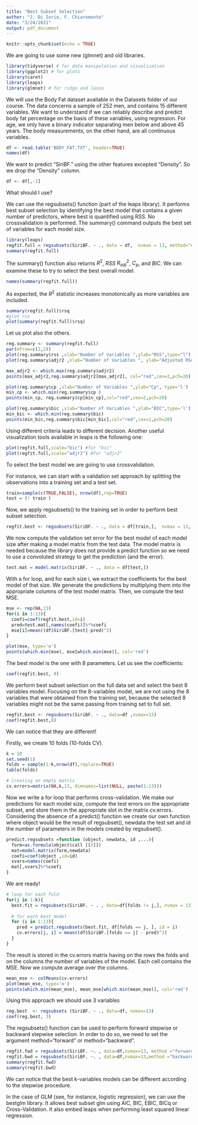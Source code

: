 ```yaml
---
title: "Best Subset Selection"
author: "J. Di Iorio, F. Chiaromonte"
date: "3/24/2021"
output: pdf_document
---
```


```r
knitr::opts_chunk$set(echo = TRUE)
```

\section{Libraries}
We are going to use some new (glmnet) and old libraries.

```r
library(tidyverse) # for data manipulation and visualization
library(ggplot2) # for plots
library(caret)
library(leaps)
library(glmnet) # for ridge and lasso
```

\section{Data}

We will use the Body Fat dataset available in the Datasets folder of our course.
The data concerns a sample of 252 men, and contains 15 different variables. We want to understand if we can reliably describe and predict body fat percentage on the basis of these variables, using regression. For age, we only have a binary indicator separating men below and above 45 years. The body measurements, on the other hand, are all continuous variables. 
```r
df <- read.table('BODY_FAT.TXT', header=TRUE)
names(df)
```
We want to predict "SiriBF." using the other features excepted "Density".
So we drop the "Density" column.
```r
df <- df[,-1]
```


\section{Best Subset Selection}

What should I use?
\begin{itemize}
\item For linear regression, use leaps
\item For logistic regression, use glmulti
\item
\end{itemize}

\section{For Linear Regression}
We can use the regsubsets() function (part of the leaps library). It performs best subset selection by identifying the best model that contains a given number of predictors, where best is quantified using RSS. No crossvalidation is performed. The summary() command outputs the best set of variables for each model size.
```r
library(leaps)
regfit.full = regsubsets(SiriBF. ~ ., data = df,  nvmax = 13, method="exhaustive")
summary(regfit.full)
```

The summary() function also returns $R^2$, $RSS$ $R^{2}_{adj}$, $C_{p}$, and $BIC$. 
We can examine these to try to select the best overall model.
```r
names(summary(regfit.full))
```
As expected, the $R^2$ statistic increases monotonically as more variables are included.
```r
summary(regfit.full)$rsq
#plot rss
plot(summary(regfit.full)$rsq)
```
Let us plot also the others.
```r
reg.summary <- summary(regfit.full)
par(mfrow=c(2,2))
plot(reg.summary$rss ,xlab="Number of Variables ",ylab="RSS",type="l")
plot(reg.summary$adjr2 ,xlab="Number of Variables ", ylab="Adjusted RSq",type="l")

max_adjr2 <- which.max(reg.summary$adjr2)
points(max_adjr2,reg.summary$adjr2[max_adjr2], col="red",cex=2,pch=20)

plot(reg.summary$cp ,xlab="Number of Variables ",ylab="Cp", type='l')
min_cp <- which.min(reg.summary$cp )
points(min_cp, reg.summary$cp[min_cp],col="red",cex=2,pch=20)

plot(reg.summary$bic ,xlab="Number of Variables ",ylab="BIC",type='l')
min_bic <- which.min(reg.summary$bic)
points(min_bic,reg.summary$bic[min_bic],col="red",cex=2,pch=20)
```
Using different criteria leads to different decision.
Another useful visualization tools available in leaps is the following one:
```r
plot(regfit.full,scale="bic") #for "bic"
plot(regfit.full,scale="adjr2") #for "adjr2"
```

To select the best model we are going to use crossvalidation.

For instance, we can start with a validation set approach by splitting the observations into a training set and a test set.
```r
train=sample(c(TRUE,FALSE), nrow(df),rep=TRUE)
test = (! train )
```

Now, we apply regsubsets() to the training set in order to perform best subset selection.
```r
regfit.best <- regsubsets(SiriBF. ~ ., data = df[train,],  nvmax = 13, method="exhaustive")
```

We now compute the validation set error for the best model of each model size after making a model matrix from the test data. The model matrix is needed because the library does not provide a predict function so we need to use a convoluted strategy to get the prediction (and the error).
```r
test.mat = model.matrix(SiriBF. ~ ., data = df[test,])
```
With a for loop, and for each size i, we extract the coefficients for the best model of that size. We generate the predictions by multiplying them into the appropriate columns of the test model matrix. Then, we compute the test MSE.
```r
mse <- rep(NA,13)
for(i in 1:13){
  coefi=coef(regfit.best,id=i)
  pred=test.mat[,names(coefi)]%*%coefi
  mse[i]=mean((df$SiriBF.[test]-pred)^2)
}

plot(mse, type='o')
points(which.min(mse), mse[which.min(mse)], col='red')
```
The best model is the one with 8 parameters. Let us see the coefficients:
```r
coef(regfit.best, 8)
```

We perform best subset selection on the full data set and select the best 8 variables model. Focusing on the 8-variables model, we are not using the 8 variables that were obtained from the training set, because the selected 8 variables might not be the same passing from training set to full set.

```r
regfit.best <- regsubsets(SiriBF. ~ ., data=df ,nvmax=13)
coef(regfit.best,8)
```
We can notice that they are different!


\subsection{Choosing Among Models Using the Cross-Validation Approach}
Firstly, we create 10 folds (10-folds CV).

```r
k = 10
set.seed(1)
folds = sample(1:k,nrow(df),replace=TRUE)
table(folds)

# Creating an empty matrix
cv.errors=matrix(NA,k,13, dimnames=list(NULL, paste(1:13)))
```

Now we write a for loop that performs cross-validation.  We make our predictions for each model size, compute the test errors on the appropriate subset, and store them in the appropriate slot in the matrix cv.errors.
Considering the absence of a predict() function we create our own function where object would be the result of regsubset(), newdata the test set and id the number of parameters in the models created by regsubset().

```r
predict.regsubsets =function (object, newdata, id ,...){
  form=as.formula(object$call [[2]])
  mat=model.matrix(form,newdata)
  coefi=coef(object ,id=id)
  xvars=names(coefi)
  mat[,xvars]%*%coefi
}
```

We are ready!
```r
# loop for each fold
for(j in 1:k){
  best.fit = regsubsets(SiriBF. ~ . , data=df[folds != j,], nvmax = 13)
  
  # for each best model
  for (i in 1:13){
    pred = predict.regsubsets(best.fit, df[folds == j, ], id = i)
    cv.errors[j, i] = mean((df$SiriBF.[folds == j] - pred)^2)
  }
}
```
The result is stored in the cv.errors matrix having on the rows the folds and on the columns the number of variables of the model. Each cell contains the MSE.
Now we compute average over the columns.
```r
mean_mse <- colMeans(cv.errors)
plot(mean_mse, type='o')
points(which.min(mean_mse), mean_mse[which.min(mean_mse)], col='red')
```

Using this approach we should use 3 variables
```r
reg.best  <- regsubsets (SiriBF. ~ ., data=df, nvmax=13)
coef(reg.best, 3)
```

\subsection{Forward and Backward Stepwise Selection}
The regsubsets() function can be used to perform forward stepwise or backward stepwise selection. In order to do so, we need  to set the argument method=“forward” or method=“backward”.
```r
regfit.fwd = regsubsets(SiriBF. ~. , data=df,nvmax=13, method ="forward")
regfit.bwd = regsubsets(SiriBF. ~. , data=df,nvmax=13,method ="backward")
summary(regfit.fwd)
summary(regfit.bwd)
```
We can notice that the best k-variables models can be different according to the stepwise procedure.

\section{For GLM}
In the case of GLM (see, for instance, logistic regression), we can use the bestglm library. It allows best subset glm using AIC, BIC, EBIC, BICq or Cross-Validation. It also embed leaps when performing least squared linear regression.

